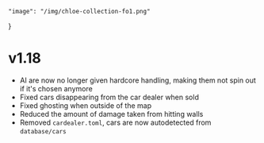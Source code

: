 	"image": "/img/chloe-collection-fo1.png"
}

# v1.18

- AI are now no longer given hardcore handling, making them not spin out if it's chosen anymore
- Fixed cars disappearing from the car dealer when sold
- Fixed ghosting when outside of the map
- Reduced the amount of damage taken from hitting walls
- Removed `cardealer.toml`, cars are now autodetected from `database/cars`